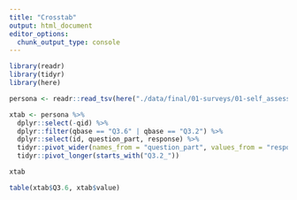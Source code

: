 ```yaml
---
title: "Crosstab"
output: html_document
editor_options: 
  chunk_output_type: console
---
```


```r
library(readr)
library(tidyr)
library(here)
```


```r
persona <- readr::read_tsv(here("./data/final/01-surveys/01-self_assessment_persona_with_questions.tsv"))
```

```r
xtab <- persona %>%
  dplyr::select(-qid) %>%
  dplyr::filter(qbase == "Q3.6" | qbase == "Q3.2") %>%
  dplyr::select(id, question_part, response) %>%
  tidyr::pivot_wider(names_from = "question_part", values_from = "response") %>%
  tidyr::pivot_longer(starts_with("Q3.2_"))
```

```r
xtab
```


```r
table(xtab$Q3.6, xtab$value)
```

